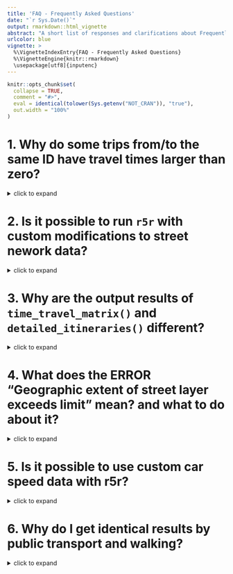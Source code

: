 ---
title: 'FAQ - Frequently Asked Questions'
date: "`r Sys.Date()`"
output: rmarkdown::html_vignette
abstract: "A short list of responses and clarifications about Frequently Asked Questions from r5r users."
urlcolor: blue
vignette: >
  %\VignetteIndexEntry{FAQ - Frequently Asked Questions} 
  %\VignetteEngine{knitr::rmarkdown} 
  \usepackage[utf8]{inputenc}
---

```{r, include = FALSE}
knitr::opts_chunk$set(
  collapse = TRUE,
  comment = "#>",
  eval = identical(tolower(Sys.getenv("NOT_CRAN")), "true"),
  out.width = "100%"
)

```

# 1. Why do some trips from/to the same ID have travel times larger than zero?

<details><summary>click to expand</summary>

> This can happen when the input point is distant to any routable road segment. In this case, R5 will snap the point to the closest road segment that can be traversed with the selected transport mode, and it will consider that the person would walk in Euclidean distance from the input point to the snapped location. So R5 is accounting for this walking time "as the crow flies" in the routing.

</details>



# 2. Is it possible to run `r5r` with custom modifications to street nework data?

<details><summary>click to expand</summary>

> It is possible to edit the OpenStreetMap `.pbf` file before using it in `r5r` for example to remove or add roads, change speeds etc etc. To to this, you can edit the `.pbf` file with [JOSM (https://wiki.openstreetmap.org/wiki/JOSM)](https://wiki.openstreetmap.org/wiki/JOSM). Mind you that the the OpenStreetMap tags can be changed but they cannot be removed from the data.

</details>




# 3. Why are the output results of `time_travel_matrix()` and `detailed_itineraries()` different?
  
<details><summary>click to expand</summary>

> The functions `time_travel_matrix()` (and `expanded_time_travel_matrix`) and `detailed_itineraries()` use different routing algorithms, as explained in the documentation of these functions. As such, we advise not to use or combine the output of these functions.

</details>




# 4. What does the ERROR "Geographic extent of street layer exceeds limit" mean? and what to do about it?

<details><summary>click to expand</summary>

> If you an error message says something like: *"Geographic extent of street layer (5315196 km2) exceeds limit of 975000 km2"*. This means the your study area is too large. Unfortunately, this is a limit hardcoded upstream in R5 so we cannot change it in r5r. The advised **solution** here would be to reduce the extent of the `OpenStreetMap.pbf` to a smaller area of interest. One can do this using the [Osmosis](https://wiki.openstreetmap.org/wiki/Osmosis) software. The code below illustrates how to do this by calling Osmosis from within R. You need to donwload the Osmosis program to your computer. The latest releases can be downloaded from [here](https://github.com/openstreetmap/osmosis/releases). Next, you can use this step-by-step illustrated in the example below:

```
# get the bounding box of your study area
study_area_polygon <- geobr::read_state(code_state = "ES")
area_bbox <- sf::st_bbox(study_area_polygon)

# input: the path to osmosis and the large pbf file in your local computer
osmosis_path <- "./osmosis_dir/bin/osmosis.bat"
large_pbf_path <- "./project_dir/large.pbf"

# path where you want to save the smaller .pbf file
smaller_pbf <-"./project_dir/smaller.pbf"

# prepare call to osmosis
osmosis_cmd <- sprintf("%s --read-pbf %s --bounding-box left=%s bottom=%s right=%s top=%s --write-pbf %s",
                       osmosis_path, large_pbf_path, 
                       area_bbox@xmin, area_bbox@ymin, area_bbox@xmax, area_bbox@ymax,
                       smaller_pbf)

# call to osmosis
shell(osmosis_cmd, translate = TRUE)
```
</details>



# 5. Is it possible to use custom car speed data with r5r?

<details><summary>click to expand</summary>

> By default, R5 considers the max speed limit of each road as set in OpenStreetMap data. Unfortunately, there is currently no easy way to change the car speeds of road segments from within R. Although you could probably do that by editing the osm.pbf file using other programs. See issue [#289](https://github.com/ipeaGIT/r5r/issues/289).

</details>




# 6. Why do I get identical results by public transport and walking?

<details><summary>click to expand</summary>

> If your travel time / accessibility results are identical for public transport and walking, it is probably because R5 did not detect that the public transport network is available for your requested trips. This is likely to occur in case you set a `departure_datetime` outside the calendar of public transport operations in your GTFS data. Check the `calendar.txt` file in your gtfs.zip feed. Alternatively, this could occur because there is no public transport trip option that would be faster than walking for the given origin-destination pair you queried.

</details>

